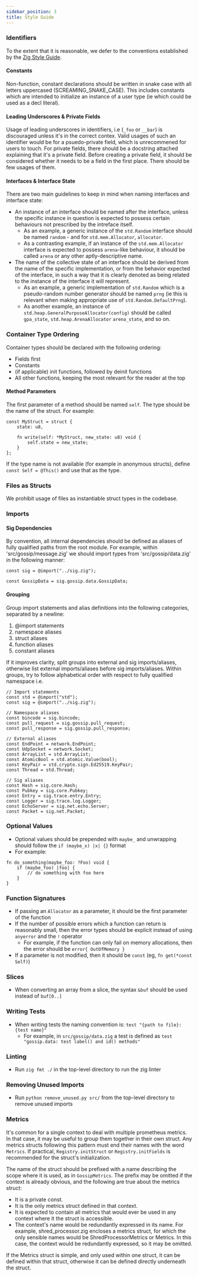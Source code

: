 ```yaml
---
sidebar_position: 3
title: Style Guide
---
```


### Identifiers

To the extent that it is reasonable, we defer to the conventions established by the [Zig Style Guide](https://ziglang.org/documentation/master/#Style-Guide).

#### Constants

Non-function, constant declarations should be written in snake case with all letters uppercased (SCREAMING_SNAKE_CASE).
This includes constants which are intended to initialize an instance of a user type (ie which could be used as a decl literal).

#### Leading Underscores & Private Fields

Usage of leading underscores in identifiers, i.e (`_foo` or `__bar`) is discouraged unless it's in the correct contex.
Valid usages of such an identifier would be for a psuedo-private field, which is unrecommened for users to touch.
For private fields, there should be a docstring attached explaining that it's a private field. Before creating a private
field, it should be considered whether it needs to be a field in the first place. There should be few usages of them.

#### Interfaces & Interface State

There are two main guidelines to keep in mind when naming interfaces and interface state:
- An instance of an interface should be named after the interface, unless the specific instance in question is expected to possess certain behaviours not prescribed by the intreface itself.
  - As an example, a generic instance of the `std.Random` interface should be named `random` - and for `std.mem.Allocator`, `allocator`.
  - As a contrasting example, if an instance of the `std.mem.Allocator` interface is expected to possess `arena`-like behaviour, it should be called `arena` or any other aptly-descriptive name.
- The name of the collective state of an interface should be derived from the name of the specific implementation, or from the behavior expected of the interface, in such a way that it is clearly
  denoted as being related to the instance of the interface it will represent.
  - As an example, a generic implementation of `std.Random` which is a pseudo-random number generator should be named `prng` (ie this is relevant when making appropriate use of `std.Random.DefaultPrng`).
  - As another example, an instance of `std.heap.GeneralPurposeAllocator(config)` should be called `gpa_state`, `std.heap.ArenaAllocator` `arena_state`, and so on.

### Container Type Ordering

Container types should be declared with the following ordering:

- Fields first
- Constants
- (if applicable) init functions, followed by deinit functions
- All other functions, keeping the most relevant for the reader at the top

#### Method Parameters

The first parameter of a method should be named `self`. The type should be the name of the struct.
For example:

```zig
const MyStruct = struct {
    state: u8,

    fn write(self: *MyStruct, new_state: u8) void {
        self.state = new_state;
    }
};
```

If the type name is not available (for example in anonymous structs), define `const Self = @This()`
and use that as the type.

### Files as Structs

We prohibit usage of files as instantiable struct types in the codebase.

### Imports

#### Sig Dependencies

By convention, all internal dependencies should be defined as aliases of fully qualified paths from the root module.
For example, within 'src/gossip/message.zig' we should import types from 'src/gossip/data.zig' in the following manner:
```zig
const sig = @import("../sig.zig");

const GossipData = sig.gossip.data.GossipData;
```

#### Grouping

Group import statements and alias definitions into the following categories, separated by a newline:

1. @import statements
2. namespace aliases
3. struct aliases
4. function aliases
5. constant aliases

If it improves clarity, split groups into external and sig imports/aliases, otherwise list external imports/aliases before sig imports/aliases.
Within groups, try to follow alphabetical order with respect to fully qualified namespace i.e.
```zig
// Import statements
const std = @import("std");
const sig = @import("../sig.zig");

// Namespace aliases
const bincode = sig.bincode;
const pull_request = sig.gossip.pull_request;
const pull_response = sig.gossip.pull_response;

// External aliases
const EndPoint = network.EndPoint;
const UdpSocket = network.Socket;
const ArrayList = std.ArrayList;
const AtomicBool = std.atomic.Value(bool);
const KeyPair = std.crypto.sign.Ed25519.KeyPair;
const Thread = std.Thread;

// Sig aliases
const Hash = sig.core.Hash;
const Pubkey = sig.core.Pubkey;
const Entry = sig.trace.entry.Entry;
const Logger = sig.trace.log.Logger;
const EchoServer = sig.net.echo.Server;
const Packet = sig.net.Packet;
```

### Optional Values

- Optional values should be prepended with `maybe_` and unwrapping should follow the `if (maybe_x) |x| {}` format
- For example:

```zig
fn do_something(maybe_foo: ?Foo) void {
    if (maybe_foo) |foo| {
        // do something with foo here
    }
}
```

### Function Signatures

- If passing an `Allocator` as a parameter, it should be the first parameter of the function
- If the number of possible errors which a function can return is reasonably small, then the error types should be
explicit instead of using `anyerror` and the `!` operator
    - For example, if the function can only fail on memory allocations, then the error should be `error{ OutOfMemory }`
- If a parameter is not modified, then it should be `const` (eg, `fn get(*const Self)`)

### Slices

- When converting an array from a slice, the syntax `&buf` should be used instead of `buf[0..]`

### Writing Tests

- When writing tests the naming convention is: `test "{path to file}: {test name}"`
  - For example, in `src/gossip/data.zig` a test is defined as `test "gossip.data: test label() and id() methods"`

### Linting

- Run `zig fmt ./` in the top-level directory to run the zig linter

### Removing Unused Imports

- Run `python remove_unused.py src/` from the top-level directory to remove unused imports

### Metrics

It's common for a single context to deal with multiple prometheus metrics. In that case, it may be useful to group them together in their own struct. Any metrics structs following this pattern must end their names with the word `Metrics`. If practical, `Registry.initStruct` or `Registry.initFields` is recommended for the struct's initialization.

The name of the struct should be prefixed with a name describing the scope where it is used, as in `GossipMetrics`. The prefix may be omitted if the context is already obvious, and the following are true about the metrics struct:
- It is a private const.
- It is the only metrics struct defined in that context.
- It is expected to contain all metrics that would ever be used in any context where it the struct is accessible.
- The context's name would be redundantly expressed in its name. For example, shred_processor.zig encloses a metrics struct, for which the only sensible names would be ShredProcessorMetrics or Metrics. In this case, the context would be redundantly expressed, so it may be omitted.

If the Metrics struct is simple, and only used within one struct, it can be defined within that struct, otherwise it can be defined directly underneath the struct.
